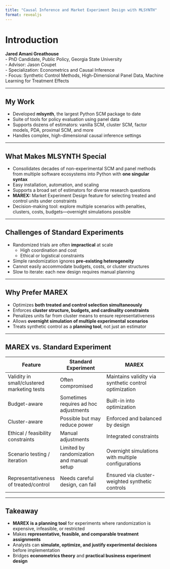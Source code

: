 ```yaml
---
title: "Causal Inference and Market Experiment Design with MLSYNTH"
format: revealjs
---
```


# Introduction

**Jared Amani Greathouse**  
- PhD Candidate, Public Policy, Georgia State University  
- Advisor: Jason Coupet  
- Specialization: Econometrics and Causal Inference  
- Focus: Synthetic Control Methods, High-Dimensional Panel Data, Machine Learning for Treatment Effects  

---

## My Work

- Developed **mlsynth**, the largest Python SCM package to date  
- Suite of tools for policy evaluation using panel data  
- Supports dozens of estimators: vanilla SCM, cluster SCM, factor models, PDA, proximal SCM, and more  
- Handles complex, high-dimensional causal inference settings  

---

## What Makes MLSYNTH Special

- Consolidates decades of non-experimental SCM and panel methods from multiple software ecosystems into Python with **one singular syntax**  
- Easy installation, automation, and scaling  
- Supports a broad set of estimators for diverse research questions  
- **MAREX:** Market Experiment Design feature for selecting treated and control units under constraints  
- Decision-making tool: explore multiple scenarios with penalties, clusters, costs, budgets—overnight simulations possible  

---

## Challenges of Standard Experiments

- Randomized trials are often **impractical** at scale  
  - High coordination and cost  
  - Ethical or logistical constraints  
- Simple randomization ignores **pre-existing heterogeneity**  
- Cannot easily accommodate budgets, costs, or cluster structures  
- Slow to iterate: each new design requires manual planning  

---

## Why Prefer MAREX

- Optimizes **both treated and control selection simultaneously**  
- Enforces **cluster structure, budgets, and cardinality constraints**  
- Penalizes units far from cluster means to ensure representativeness  
- Allows **overnight simulation of multiple experimental scenarios**  
- Treats synthetic control as a **planning tool**, not just an estimator  

---

## MAREX vs. Standard Experiment

| Feature                                     | Standard Experiment                       | MAREX                                                 |
| ------------------------------------------- | ----------------------------------------- | ----------------------------------------------------- |
| Validity in small/clustered marketing tests | Often compromised                         | Maintains validity via synthetic control optimization |
| Budget-aware                                | Sometimes requires ad hoc adjustments     | Built-in into optimization                            |
| Cluster-aware                               | Possible but may reduce power             | Enforced and balanced by design                       |
| Ethical / feasibility constraints           | Manual adjustments                        | Integrated constraints                                |
| Scenario testing / iteration                | Limited by randomization and manual setup | Overnight simulations with multiple configurations    |
| Representativeness of treated/control       | Needs careful design, can fail            | Ensured via cluster-weighted synthetic controls       |
---

## Takeaway

- **MAREX is a planning tool** for experiments where randomization is expensive, infeasible, or restricted  
- Makes **representative, feasible, and comparable treatment assignments**  
- Analysts can **simulate, optimize, and justify experimental decisions** before implementation  
- Bridges **econometrics theory** and **practical business experiment design**
